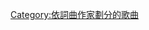 {{Category explanation|{{le|邁克爾·波拉克|Michael Pollack (musician)}}創作或聯合創作的歌曲}}

[[Category:依詞曲作家劃分的歌曲|Category:依詞曲作家劃分的歌曲]]